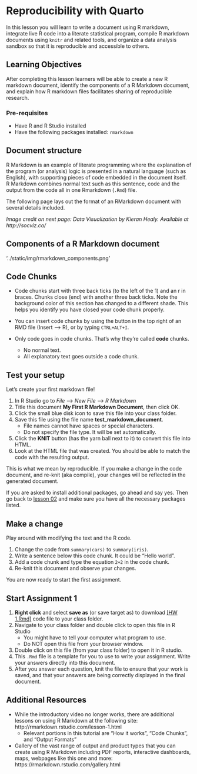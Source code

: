 # Reproducibility with Quarto

In this lesson you will learn to write a document using R markdown, integrate live R code into a literate statistical program, compile R markdown documents using `knitr` and related tools, and organize a data analysis sandbox so that it is reproducible and accessible to others.

## Learning Objectives

After completing this lesson learners will be able to create a new R markdown document, identify the components of a R Markdown document, and explain how R markdown files facilitates sharing of reproducible research. 

### Pre-requisites
* Have R and R Studio installed
* Have the following packages installed: `rmarkdown`

## Document structure 

R Markdown is an example of literate programming where the explanation of the program (or analysis) logic is presented in a natural language (such as English), with supporting pieces of code embedded in the document itself. R Markdown combines normal text such as this sentence, code and the output from the code all in one Rmarkdown (`.Rmd`) file. 


The following page lays out the format of an RMarkdown document with several details included.

*Image credit on next page: Data Visualization by Kieran Healy. Available at http://socviz.co/*

## Components of a R Markdown document 

'../static/img/rmarkdown_components.png'


## Code Chunks 

* Code chunks start with three back ticks (to the left of the 1) and an r in braces. Chunks close (end) with another three back ticks. Note the background color of this section has changed to a different shade. This helps you identify you have closed your code chunk properly. 

* You can insert code chunks by using the button in the top right of an RMD file (Insert --> R), 
or by typing  `CTRL+ALT+I`. 

* Only code goes in code chunks. That's why they're called **code** chunks. 
  - No normal text. 
  - All explanatory text goes outside a code chunk.


## Test your setup

Let's create your first markdown file!

1. In R Studio go to _File_ --> _New File_ --> _R Markdown_
2. Title this document **My First R Markdown Document**, then click OK.
3. Click the small blue disk icon to save this file into your class folder. 
4. Save this file using the file name **test_markdown_document**. 
    - File names cannot have spaces or special characters.
    - Do not specify the file type. It will be set automatically. 
5. Click the **KNIT** button (has the yarn ball next to it) to convert this file into HTML. 
6. Look at the HTML file that was created. You should be able to match the code with the resulting output. 

This is what we mean by reproducible. If you make a change in the code document, and re-knit (aka compile), your changes will be reflected in the generated document. 

If you are asked to install additional packages, go ahead and say yes. Then go back to [lesson 02](02_setup_slides.html) and make sure you have all the necessary packages listed. 

## Make a change

Play around with modifying the text and the R code.

1. Change the code from `summary(cars)` to `summary(iris)`.   
2. Write a sentence below this code chunk. It could be "Hello world". 
3. Add a code chunk and type the equation `2+2` in the code chunk.
4. Re-knit this document and observe your changes. 

You are now ready to start the first assignment.  

## Start Assignment 1

1. **Right click** and select **save as** (or save target as) to download [[HW 1.Rmd]](../hw/hw1.Rmd) code file to your class folder. 
2. Navigate to your class folder and double click to open this file in R Studio
    - You might have to tell your computer what program to use. 
    - Do NOT open this file from your browser window. 
3. Double click on this file (from your class folder) to open it in R studio. 
4. This `.Rmd` file is a template for you to use to write your assignment. Write your answers directly into this document. 
5. After you answer each question, knit the file to ensure that your work is saved, and that your answers are being correctly displayed in the final document. 

## Additional Resources

* While the introductory video no longer works, there are additional lessons on using R Markdown at the following site: http://rmarkdown.rstudio.com/lesson-1.html
    - Relevant portions in this tutorial are "How it works", "Code Chunks", and "Output Formats"
* Gallery of the vast range of output and product types that you can create using R Markdown including PDF reports, interactive dashboards, maps, webpages like this one and more:  https://rmarkdown.rstudio.com/gallery.html
